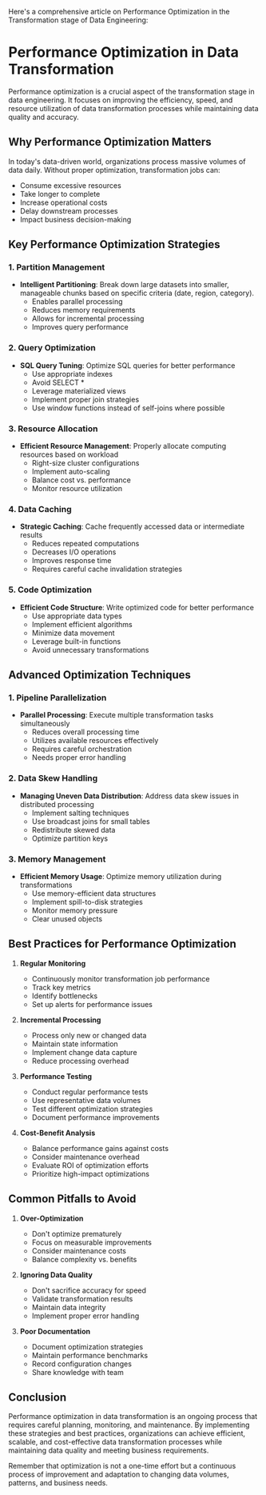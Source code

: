 Here's a comprehensive article on Performance Optimization in the Transformation stage of Data Engineering:

# Performance Optimization in Data Transformation

Performance optimization is a crucial aspect of the transformation stage in data engineering. It focuses on improving the efficiency, speed, and resource utilization of data transformation processes while maintaining data quality and accuracy.

## Why Performance Optimization Matters

In today's data-driven world, organizations process massive volumes of data daily. Without proper optimization, transformation jobs can:
- Consume excessive resources
- Take longer to complete
- Increase operational costs
- Delay downstream processes
- Impact business decision-making

## Key Performance Optimization Strategies

### 1. Partition Management

* **Intelligent Partitioning**: Break down large datasets into smaller, manageable chunks based on specific criteria (date, region, category).
  - Enables parallel processing
  - Reduces memory requirements
  - Allows for incremental processing
  - Improves query performance

### 2. Query Optimization

* **SQL Query Tuning**: Optimize SQL queries for better performance
  - Use appropriate indexes
  - Avoid SELECT *
  - Leverage materialized views
  - Implement proper join strategies
  - Use window functions instead of self-joins where possible

### 3. Resource Allocation

* **Efficient Resource Management**: Properly allocate computing resources based on workload
  - Right-size cluster configurations
  - Implement auto-scaling
  - Balance cost vs. performance
  - Monitor resource utilization

### 4. Data Caching

* **Strategic Caching**: Cache frequently accessed data or intermediate results
  - Reduces repeated computations
  - Decreases I/O operations
  - Improves response time
  - Requires careful cache invalidation strategies

### 5. Code Optimization

* **Efficient Code Structure**: Write optimized code for better performance
  - Use appropriate data types
  - Implement efficient algorithms
  - Minimize data movement
  - Leverage built-in functions
  - Avoid unnecessary transformations

## Advanced Optimization Techniques

### 1. Pipeline Parallelization

* **Parallel Processing**: Execute multiple transformation tasks simultaneously
  - Reduces overall processing time
  - Utilizes available resources effectively
  - Requires careful orchestration
  - Needs proper error handling

### 2. Data Skew Handling

* **Managing Uneven Data Distribution**: Address data skew issues in distributed processing
  - Implement salting techniques
  - Use broadcast joins for small tables
  - Redistribute skewed data
  - Optimize partition keys

### 3. Memory Management

* **Efficient Memory Usage**: Optimize memory utilization during transformations
  - Use memory-efficient data structures
  - Implement spill-to-disk strategies
  - Monitor memory pressure
  - Clear unused objects

## Best Practices for Performance Optimization

1. **Regular Monitoring**
   * Continuously monitor transformation job performance
   * Track key metrics
   * Identify bottlenecks
   * Set up alerts for performance issues

2. **Incremental Processing**
   * Process only new or changed data
   * Maintain state information
   * Implement change data capture
   * Reduce processing overhead

3. **Performance Testing**
   * Conduct regular performance tests
   * Use representative data volumes
   * Test different optimization strategies
   * Document performance improvements

4. **Cost-Benefit Analysis**
   * Balance performance gains against costs
   * Consider maintenance overhead
   * Evaluate ROI of optimization efforts
   * Prioritize high-impact optimizations

## Common Pitfalls to Avoid

1. **Over-Optimization**
   * Don't optimize prematurely
   * Focus on measurable improvements
   * Consider maintenance costs
   * Balance complexity vs. benefits

2. **Ignoring Data Quality**
   * Don't sacrifice accuracy for speed
   * Validate transformation results
   * Maintain data integrity
   * Implement proper error handling

3. **Poor Documentation**
   * Document optimization strategies
   * Maintain performance benchmarks
   * Record configuration changes
   * Share knowledge with team

## Conclusion

Performance optimization in data transformation is an ongoing process that requires careful planning, monitoring, and maintenance. By implementing these strategies and best practices, organizations can achieve efficient, scalable, and cost-effective data transformation processes while maintaining data quality and meeting business requirements.

Remember that optimization is not a one-time effort but a continuous process of improvement and adaptation to changing data volumes, patterns, and business needs.